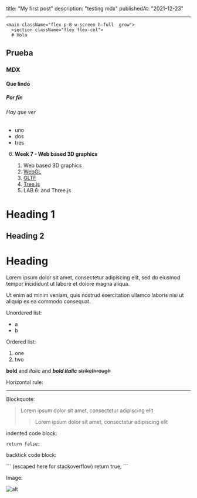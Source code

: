 title: "My first post"
description: "testing mdx"
publishedAt: "2021-12-23"

---


    <main className="flex p-8 w-screen h-full  grow">
      <section className="flex flex-col">
      # Hola

## Prueba

<Box />

### MDX

#### Que lindo

##### Por fin

###### Hay que ver

- uno
- dos
- tres

6. **Week 7 - Web based 3D graphics**

   1. Web based 3D graphics
   2. [WebGL](https://get.webgl.org/)
   3. [GLTF](https://www.khronos.org/gltf/)
   4. [Tree.js](https://threejs.org/)
   5. LAB 6: and Three.js

# Heading 1

## Heading 2

# Heading

Lorem ipsum dolor sit amet, consectetur adipiscing elit, sed do eiusmod tempor incididunt ut labore et dolore magna aliqua.

Ut enim ad minim veniam, quis nostrud exercitation ullamco laboris nisi ut aliquip ex ea commodo consequat.

Unordered list:

- a
- b

Ordered list:

1. one
2. two

**bold** and _italic_ and **_bold italic_**
~~strikethrough~~

Horizontal rule:

---

Blockquote:

> Lorem ipsum dolor sit amet, consectetur adipiscing elit
>
> > Lorem ipsum dolor sit amet, consectetur adipiscing elit

indented code block:

    return false;

backtick code block:

\``` (escaped here for stackoverflow)
return true;
\```

Image:

![alt](https://picsum.photos/200)

</section>
</main>
